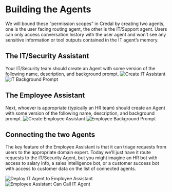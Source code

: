 # Building the Agents

We will bound these “permission scopes” in Credal by creating two agents, one is the user facing routing agent, the other is the IT/Support agent. Users can only access conversation history with the user agent and won’t see any sensitive information or tool outputs contained in the IT agent’s memory.

## The IT/Security Assistant

Your IT/Security team should create an Agent with some version of the following name, description, and background prompt.
![Create IT Assistant](/assets/it-security-use-cases/create-it-assistant.png)
![IT Background Prompt](/assets/it-security-use-cases/it-bg-prompt.png)

## The Employee Assistant

Next, whoever is appropriate (typically an HR team) should create an Agent with some version of the following name, description, and background prompt.
![Create Employee Assistant](/assets/it-security-use-cases/create-employee-assistant.png)
![Employee Background Prompt](/assets/it-security-use-cases/employee-bg-prompt.png)

## Connecting the two Agents

The key feature of the Employee Assistant is that it can triage requests from users to the appropriate domain expert. Today we'll just have it route requests to the IT/Security Agent, but you might imagine an HR bot with access to salary info, a sales intelligence bot, or a customer success bot with access to customer data on the list of connected agents.

![Deploy IT Agent to Employee Assistant](/assets/it-security-use-cases/deploy-it-agent-to-employee-assistant.png)
![Employee Assistant Can Call IT Agent](/assets/it-security-use-cases/employee-assitant-can-call-it-agent.png)
